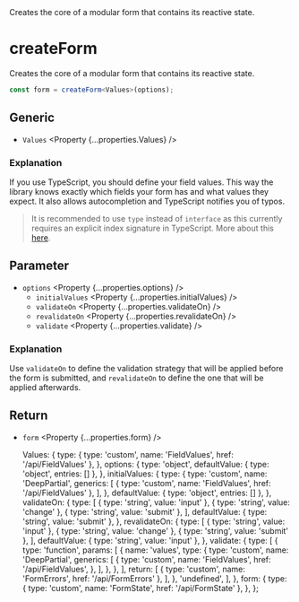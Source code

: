 
<Title>createForm</Title>
<Description>
  Creates the core of a modular form that contains its reactive state.
</Description>

# createForm

Creates the core of a modular form that contains its reactive state.

```ts
const form = createForm<Values>(options);
```

## Generic

- `Values` <Property {...properties.Values} />

### Explanation

If you use TypeScript, you should define your field values. This way the library knows exactly which fields your form has and what values they expect. It also allows autocompletion and TypeScript notifies you of typos.

> It is recommended to use `type` instead of `interface` as this currently requires an explicit index signature in TypeScript. More about this <a href="https://github.com/fabian-hiller/modular-forms/issues/2#issuecomment-1321178563" target="_blank" rel="noreferrer">here</a>.

## Parameter

- `options` <Property {...properties.options} />
  - `initialValues` <Property {...properties.initialValues} />
  - `validateOn` <Property {...properties.validateOn} />
  - `revalidateOn` <Property {...properties.revalidateOn} />
  - `validate` <Property {...properties.validate} />

### Explanation

Use `validateOn` to define the validation strategy that will be applied before the form is submitted, and `revalidateOn` to define the one that will be applied afterwards.

## Return

- `form` <Property {...properties.form} />

  Values: {
    type: { type: 'custom', name: 'FieldValues', href: '/api/FieldValues' },
  },
  options: {
    type: 'object',
    defaultValue: { type: 'object', entries: [] },
  },
  initialValues: {
    type: {
      type: 'custom',
      name: 'DeepPartial',
      generics: [
        { type: 'custom', name: 'FieldValues', href: '/api/FieldValues' },
      ],
    },
    defaultValue: { type: 'object', entries: [] },
  },
  validateOn: {
    type: [
      { type: 'string', value: 'input' },
      { type: 'string', value: 'change' },
      { type: 'string', value: 'submit' },
    ],
    defaultValue: { type: 'string', value: 'submit' },
  },
  revalidateOn: {
    type: [
      { type: 'string', value: 'input' },
      { type: 'string', value: 'change' },
      { type: 'string', value: 'submit' },
    ],
    defaultValue: { type: 'string', value: 'input' },
  },
  validate: {
    type: [
      {
        type: 'function',
        params: [
          {
            name: 'values',
            type: {
              type: 'custom',
              name: 'DeepPartial',
              generics: [
                {
                  type: 'custom',
                  name: 'FieldValues',
                  href: '/api/FieldValues',
                },
              ],
            },
          },
        ],
        return: [
          { type: 'custom', name: 'FormErrors', href: '/api/FormErrors' },
        ],
      },
      'undefined',
    ],
  },
  form: {
    type: { type: 'custom', name: 'FormState', href: '/api/FormState' },
  },
};
